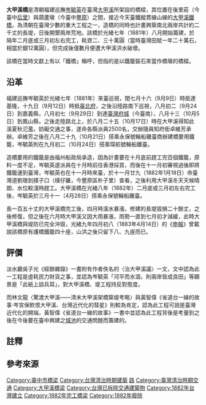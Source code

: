'''大甲溪橋'''是清朝福建巡撫[[岑毓英|岑毓英]]在臺灣[[大甲溪|大甲溪]]所架設的橋樑，其位置在後里莊（今臺中[[后里區|后里]]）與葫蘆墩（今臺中[[豐原區|豐原]]）之間{{r|林}}，接近今天臺鐵縱貫線山線的[[大甲溪鐵橋|大甲溪鐵橋]]，為清朝在臺灣少數的重大工程之一，造橋的同時也計畫興築南北兩岸共計約二千丈的長堤，日後開墾兩岸荒地{{r|黃}}。該橋於光緒七年（1881年）八月開始籌建，於隔年二月底或三月初左右完工，耗資二、三十萬圓（當時臺灣田賦一年二十萬石，相當於銀12萬圓{{r|黃}}），但完成後僅數月便遭大甲溪洪水破壞{{r|林}}。

該橋在當時文獻上有以「鐵橋」稱呼，但指的是以鐵籠裝石來當作橋墩的橋樑{{r|林}}。

== 沿革 ==
福建巡撫岑毓英於光緒七年（1881年）來臺巡視，閏七月十六（9月9日）時抵達基隆，十九日（9月12日）時抵[[臺北府|臺北府]]，之後沿陸路南下巡視，八月初二（9月24日）到嘉義縣，八月初七（9月29日）到達[[臺灣府城|臺灣府城]]（今臺南），八月十三（10月5日）到鳳山縣，之後走陸路北上，於八月二十五（10月17日）時在大甲溪得知此溪夏秋氾濫，妨礙交通之事，遂命各縣派員2500名{{NoteTag|1=原計畫是各縣派人2500名，但實際上人力幾乎全來自彰化縣與新竹縣{{r|林}}。}}，交辦隨員知府銜卓維芳承辦{{r|林}}{{r|黃}}。卓維芳之後在八月二十九（10月21日）搭乘永保號輪船離臺商辦建橋要用鐵籠，岑毓英則在九月初二（10月24日）搭乘琛航號輪船離臺{{r|林}}。

造橋要用的鐵籠是由福州船政局承造，因為計畫要在十月底前趕工完百個鐵籠，原料一度不足，岑毓英遂派員在十月時前往香港採買，而後在十一月初審視過後即將鐵籠運到臺灣{{NoteTag|1=鐵籠有一丈立方大，輪船一次只能運十幾個，故分數批來臺{{r|林}}。}}，岑毓英也在十一月時來臺，於十一月廿九（1882年1月18日）命臺灣道劉璈到撲子口（樸仔籬，今豐原區朴子里）查看，之後利用大甲溪冬天天候晴朗、水位較淺時趕工{{r|林}}。大甲溪橋在光緒八年（1882年）二月底或三月初左右完工後，岑毓英於三月十一（4月28日）搭乘永保號輪船離臺{{r|林}}。

長一百五十丈的大甲溪橋完工後，四月時溪水暴漲，修建的長堤毀損二十餘丈，之後修復，但之後在六月時大甲溪又因大雨暴漲，雨勢一直到七月初才減緩，此時大甲溪橋與堤防已完全沖毀，光緒九年四月初八（1883年4月14日）的《[[申報|申報]]》曾載說該橋原有護橋鐵籠四十座，山洪之後只留下八、九座而已{{r|林}}{{r|黃}}。

== 評價 ==
淡水廳吳子光《經餘雜錄》一書附有作者佚名的〈治大甲溪議〉一文，文中認為此一工程是虛耗民力財貨之事，並認為岑毓英「河平而水涸，則兩岸皆成良田」等願景是「此紙上談兵耳」，對大甲溪橋、堤工程持反對態度{{r|林}}{{r|黃}}。

而林文龍〈驚渡大甲溪——清末大甲溪架橋築堤考略〉與黃智偉《省道台一線的故事·岑宮保飲恨大甲溪、台灣近代化的彗星》則較為肯定，認為此工程可說是臺灣近代化的開端{{r|林}}{{r|黃}}，黃智偉《省道台一線的故事》一書中並認為此工程背後是考量到之後在今後要在臺中興建之[[臺灣省城|城池]]的交通問題而籌建的。

== 註釋 ==
<div class="references-small">
{{NoteFoot}}
</div>

== 參考來源 ==
{{reflist|refs=
<ref name="林">{{cite book|author=林文龍 |title=《台灣中部的人文》 |publisher=常民文化 |location=臺北市 |isbn=957-8491-16-6 |pages=28－45頁 |date=1998年1月}}</ref>
<ref name="黃">{{cite book|author=黃智偉 |title=《省道台一線的故事》 |publisher=如果 |location=臺北市 |isbn=978-986-6702-15-0 |pages=164－171頁 |date=2011年8月}}</ref>
}}

[[Category:臺中市橋梁|Category:臺中市橋梁]]
[[Category:台灣清治時期建築|Category:台灣清治時期建築]]
[[Category:臺中市交通史|路]]
[[Category:臺灣清治時期交通|Category:臺灣清治時期交通]]
[[Category:大甲溪橋梁|Category:大甲溪橋梁]]
[[Category:台灣已拆除交通建築物|Category:台灣已拆除交通建築物]]
[[Category:1882年台灣建立|Category:1882年台灣建立]]
[[Category:1882年完工橋梁|Category:1882年完工橋梁]]
[[Category:1882年廢除|Category:1882年廢除]]